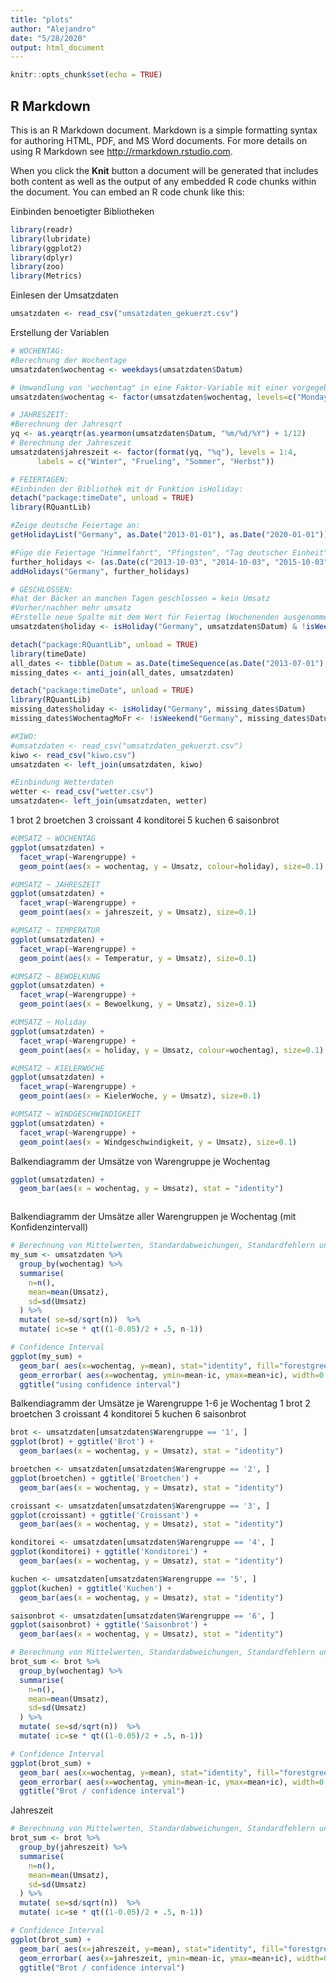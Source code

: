 ```yaml
---
title: "plots"
author: "Alejandro"
date: "5/28/2020"
output: html_document
---
```


```r
knitr::opts_chunk$set(echo = TRUE)
```

## R Markdown

This is an R Markdown document. Markdown is a simple formatting syntax for authoring HTML, PDF, and MS Word documents. For more details on using R Markdown see <http://rmarkdown.rstudio.com>.

When you click the **Knit** button a document will be generated that includes both content as well as the output of any embedded R code chunks within the document. You can embed an R code chunk like this:



Einbinden benoetigter Bibliotheken
```r
library(readr)
library(lubridate)
library(ggplot2)
library(dplyr)
library(zoo)
library(Metrics)
```


Einlesen der Umsatzdaten
```r
umsatzdaten <- read_csv("umsatzdaten_gekuerzt.csv")
```


Erstellung der Variablen
```r
# WOCHENTAG: 
#Berechnung der Wochentage
umsatzdaten$wochentag <- weekdays(umsatzdaten$Datum)

# Umwandlung von 'wochentag" in eine Faktor-Variable mit einer vorgegeben Sortierung der Level (Kategorien)
umsatzdaten$wochentag <- factor(umsatzdaten$wochentag, levels=c("Monday", "Tuesday", "Wednesday", "Thursday", "Friday", "Saturday", "Sunday"))

# JAHRESZEIT: 
#Berechnung der Jahresqrt
yq <- as.yearqtr(as.yearmon(umsatzdaten$Datum, "%m/%d/%Y") + 1/12)
# Berechnung der Jahreszeit
umsatzdaten$jahreszeit <- factor(format(yq, "%q"), levels = 1:4, 
      labels = c("Winter", "Frueling", "Sommer", "Herbst"))

# FEIERTAGEN: 
#Einbinden der Bibliothek mit dr Funktion isHoliday:
detach("package:timeDate", unload = TRUE)
library(RQuantLib)

#Zeige deutsche Feiertage an:
getHolidayList("Germany", as.Date("2013-01-01"), as.Date("2020-01-01"))

#Füge die Feiertage "Himmelfahrt", "Pfingsten", "Tag deutscher Einheit" und "Reformationstag" zwischen 2013 und 2022 hinzu:
further_holidays <- (as.Date(c("2013-10-03", "2014-10-03", "2015-10-03", "2016-10-03", "2017-10-03", "2018-10-03", "2019-10-03", "2020-10-03", "2021-10-03", "2017-10-31", "2018-10-31", "2019-10-31", "2020-10-31", "2021-10-31", "2022-10-31", "2013-05-09", "2014-05-29", "2015-05-14", "2016-05-05", "2017-05-25", "2018-05-10", "2019-05-30", "2020-05-21", "2021-05-13", "2022-05-26", "2013-05-20", "2014-06-09", "2015-05-25", "2016-05-16", "2017-06-05", "2018-05-21", "2019-06-10", "2020-06-01", "2021-05-24", "2022-06-06", "2013-12-26", "2014-12-26", "2015-12-26", "2016-12-26", "2017-12-26", "2018-12-26", "2019-12-26", "2020-12-26", "2021-12-26", "2022-12-26")))
addHolidays("Germany", further_holidays)

# GESCHLOSSEN: 
#hat der Bäcker an manchen Tagen geschlossen = kein Umsatz
#Vorher/nachher mehr umsatz
#Erstelle neue Spalte mit dem Wert für Feiertag (Wochenenden ausgenommen):
umsatzdaten$holiday <- isHoliday("Germany", umsatzdaten$Datum) & !isWeekend("Germany", umsatzdaten$Datum)

detach("package:RQuantLib", unload = TRUE)
library(timeDate)
all_dates <- tibble(Datum = as.Date(timeSequence(as.Date("2013-07-01"),as.Date("2019-06-03"))))
missing_dates <- anti_join(all_dates, umsatzdaten)

detach("package:timeDate", unload = TRUE)
library(RQuantLib)
missing_dates$holiday <- isHoliday("Germany", missing_dates$Datum)
missing_dates$WochentagMoFr <- !isWeekend("Germany", missing_dates$Datum)

#KIWO:
#umsatzdaten <- read_csv("umsatzdaten_gekuerzt.csv")
kiwo <- read_csv("kiwo.csv")
umsatzdaten <- left_join(umsatzdaten, kiwo)
```
```r
#Einbindung Wetterdaten
wetter <- read_csv("wetter.csv")
umsatzdaten<- left_join(umsatzdaten, wetter)
```

1 brot
2 broetchen
3 croissant
4 konditorei
5 kuchen
6 saisonbrot
```r
#UMSATZ ~ WOCHENTAG
ggplot(umsatzdaten) +
  facet_wrap(~Warengruppe) +
  geom_point(aes(x = wochentag, y = Umsatz, colour=holiday), size=0.1) 

```
```r
#UMSATZ ~ JAHRESZEIT
ggplot(umsatzdaten) +
  facet_wrap(~Warengruppe) +
  geom_point(aes(x = jahreszeit, y = Umsatz), size=0.1)
```


```r
#UMSATZ ~ TEMPERATUR
ggplot(umsatzdaten) +
  facet_wrap(~Warengruppe) +
  geom_point(aes(x = Temperatur, y = Umsatz), size=0.1) 
```
```r
#UMSATZ ~ BEWOELKUNG
ggplot(umsatzdaten) +
  facet_wrap(~Warengruppe) +
  geom_point(aes(x = Bewoelkung, y = Umsatz), size=0.1)
```
```r
#UMSATZ ~ Holiday
ggplot(umsatzdaten) +
  facet_wrap(~Warengruppe) +
  geom_point(aes(x = holiday, y = Umsatz, colour=wochentag), size=0.1)
```

```r
#UMSATZ ~ KIELERWOCHE
ggplot(umsatzdaten) +
  facet_wrap(~Warengruppe) +
  geom_point(aes(x = KielerWoche, y = Umsatz), size=0.1)
```


```r
#UMSATZ ~ WINDGESCHWINDIGKEIT
ggplot(umsatzdaten) +
  facet_wrap(~Warengruppe) +
  geom_point(aes(x = Windgeschwindigkeit, y = Umsatz), size=0.1) 
```


Balkendiagramm der Umsätze von Warengruppe je Wochentag 
```r

ggplot(umsatzdaten) +
  geom_bar(aes(x = wochentag, y = Umsatz), stat = "identity")



```
Balkendiagramm der Umsätze aller Warengruppen je Wochentag (mit Konfidenzintervall)
```r
# Berechnung von Mittelwerten, Standardabweichungen, Standardfehlern und Konfidenzintervallen
my_sum <- umsatzdaten %>%
  group_by(wochentag) %>%
  summarise(
    n=n(),
    mean=mean(Umsatz),
    sd=sd(Umsatz)
  ) %>%
  mutate( se=sd/sqrt(n))  %>%
  mutate( ic=se * qt((1-0.05)/2 + .5, n-1))

# Confidence Interval
ggplot(my_sum) +
  geom_bar( aes(x=wochentag, y=mean), stat="identity", fill="forestgreen", alpha=0.5) +
  geom_errorbar( aes(x=wochentag, ymin=mean-ic, ymax=mean+ic), width=0.4, colour="orange", alpha=0.9, size=1.5) +
  ggtitle("using confidence interval")
```


Balkendiagramm der Umsätze je Warengruppe 1-6 je Wochentag 
1 brot
2 broetchen
3 croissant
4 konditorei
5 kuchen
6 saisonbrot

```r
brot <- umsatzdaten[umsatzdaten$Warengruppe == '1', ]
ggplot(brot) + ggtitle('Brot') +
  geom_bar(aes(x = wochentag, y = Umsatz), stat = "identity")

broetchen <- umsatzdaten[umsatzdaten$Warengruppe == '2', ]
ggplot(broetchen) + ggtitle('Broetchen') +
  geom_bar(aes(x = wochentag, y = Umsatz), stat = "identity")

croissant <- umsatzdaten[umsatzdaten$Warengruppe == '3', ]
ggplot(croissant) + ggtitle('Croissant') +
  geom_bar(aes(x = wochentag, y = Umsatz), stat = "identity")

konditorei <- umsatzdaten[umsatzdaten$Warengruppe == '4', ]
ggplot(konditorei) + ggtitle('Konditorei') +
  geom_bar(aes(x = wochentag, y = Umsatz), stat = "identity")

kuchen <- umsatzdaten[umsatzdaten$Warengruppe == '5', ]
ggplot(kuchen) + ggtitle('Kuchen') +
  geom_bar(aes(x = wochentag, y = Umsatz), stat = "identity")

saisonbrot <- umsatzdaten[umsatzdaten$Warengruppe == '6', ]
ggplot(saisonbrot) + ggtitle('Saisonbrot') +
  geom_bar(aes(x = wochentag, y = Umsatz), stat = "identity")

```


```r

# Berechnung von Mittelwerten, Standardabweichungen, Standardfehlern und Konfidenzintervallen
brot_sum <- brot %>%
  group_by(wochentag) %>%
  summarise(
    n=n(),
    mean=mean(Umsatz),
    sd=sd(Umsatz)
  ) %>%
  mutate( se=sd/sqrt(n))  %>%
  mutate( ic=se * qt((1-0.05)/2 + .5, n-1))

# Confidence Interval
ggplot(brot_sum) +
  geom_bar( aes(x=wochentag, y=mean), stat="identity", fill="forestgreen", alpha=0.5) +
  geom_errorbar( aes(x=wochentag, ymin=mean-ic, ymax=mean+ic), width=0.4, colour="orange", alpha=0.9, size=1.5) +
  ggtitle("Brot / confidence interval") 

```


Jahreszeit
```r
# Berechnung von Mittelwerten, Standardabweichungen, Standardfehlern und Konfidenzintervallen
brot_sum <- brot %>%
  group_by(jahreszeit) %>%
  summarise(
    n=n(),
    mean=mean(Umsatz),
    sd=sd(Umsatz)
  ) %>%
  mutate( se=sd/sqrt(n))  %>%
  mutate( ic=se * qt((1-0.05)/2 + .5, n-1))

# Confidence Interval
ggplot(brot_sum) +
  geom_bar( aes(x=jahreszeit, y=mean), stat="identity", fill="forestgreen", alpha=0.5) +
  geom_errorbar( aes(x=jahreszeit, ymin=mean-ic, ymax=mean+ic), width=0.4, colour="orange", alpha=0.9, size=1.5) +
  ggtitle("Brot / confidence interval") 
```



```r


```

